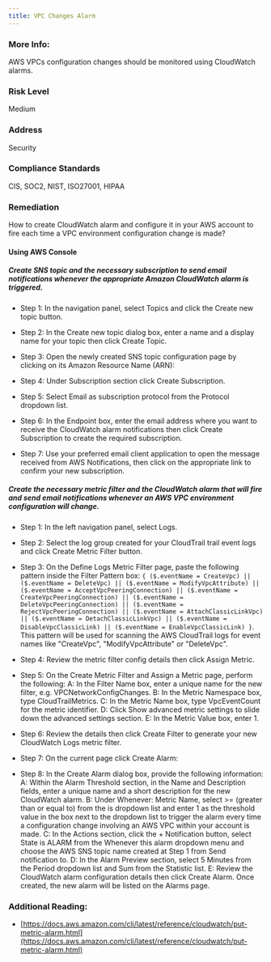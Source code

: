 ```yaml
---
title: VPC Changes Alarm
---
```


### More Info:

AWS VPCs configuration changes should be monitored using CloudWatch alarms.

### Risk Level

Medium

### Address

Security

### Compliance Standards

CIS, SOC2, NIST, ISO27001, HIPAA

### Remediation

How to create CloudWatch alarm and configure it in your AWS account to fire each time a VPC environment configuration change is made?

#### Using AWS Console

##### Create SNS topic and the necessary subscription to send email notifications whenever the appropriate Amazon CloudWatch alarm is triggered.

- Step 1: In the navigation panel, select Topics and click the Create new topic button.

- Step 2: In the Create new topic dialog box, enter a name and a display name for your topic then click Create Topic.

- Step 3: Open the newly created SNS topic configuration page by clicking on its Amazon Resource Name (ARN):
- Step 4: Under Subscription section click Create Subscription.

- Step 5: Select Email as subscription protocol from the Protocol dropdown list.

- Step 6: In the Endpoint box, enter the email address where you want to receive the CloudWatch alarm notifications then click Create Subscription to create the required subscription.

- Step 7: Use your preferred email client application to open the message received from AWS Notifications, then click on the appropriate link to confirm your new subscription.

##### Create the necessary metric filter and the CloudWatch alarm that will fire and send email notifications whenever an AWS VPC environment configuration will change.

- Step 1: In the left navigation panel, select Logs.

- Step 2: Select the log group created for your CloudTrail trail event logs and click Create Metric Filter button.

- Step 3: On the Define Logs Metric Filter page, paste the following pattern inside the Filter Pattern box:
  `{ ($.eventName = CreateVpc) || ($.eventName = DeleteVpc) || ($.eventName = ModifyVpcAttribute) || ($.eventName = AcceptVpcPeeringConnection) || ($.eventName = CreateVpcPeeringConnection) || ($.eventName = DeleteVpcPeeringConnection) || ($.eventName = RejectVpcPeeringConnection) || ($.eventName = AttachClassicLinkVpc) || ($.eventName = DetachClassicLinkVpc) || ($.eventName = DisableVpcClassicLink) || ($.eventName = EnableVpcClassicLink) }`.
  This pattern will be used for scanning the AWS CloudTrail logs for event names like "CreateVpc", "ModifyVpcAttribute" or "DeleteVpc".

- Step 4: Review the metric filter config details then click Assign Metric.

- Step 5: On the Create Metric Filter and Assign a Metric page, perform the following:
  A: In the Filter Name box, enter a unique name for the new filter, e.g. VPCNetworkConfigChanges.
  B: In the Metric Namespace box, type CloudTrailMetrics.
  C: In the Metric Name box, type VpcEventCount for the metric identifier.
  D: Click Show advanced metric settings to slide down the advanced settings section.
  E: In the Metric Value box, enter 1.

- Step 6: Review the details then click Create Filter to generate your new CloudWatch Logs metric filter.

- Step 7: On the current page click Create Alarm:
- Step 8: In the Create Alarm dialog box, provide the following information:
  A: Within the Alarm Threshold section, in the Name and Description fields, enter a unique name and a short description for the new CloudWatch alarm.
  B: Under Whenever: Metric Name, select >= (greater than or equal to) from the is dropdown list and enter 1 as the threshold value in the box next to the dropdown list to trigger the alarm every time a configuration change involving an AWS VPC within your account is made.
  C: In the Actions section, click the + Notification button, select State is ALARM from the Whenever this alarm dropdown menu and choose the AWS SNS topic name created at Step 1 from Send notification to.
  D: In the Alarm Preview section, select 5 Minutes from the Period dropdown list and Sum from the Statistic list.
  E: Review the CloudWatch alarm configuration details then click Create Alarm. Once created, the new alarm will be listed on the Alarms page.


### Additional Reading:

- [https://docs.aws.amazon.com/cli/latest/reference/cloudwatch/put-metric-alarm.html](https://docs.aws.amazon.com/cli/latest/reference/cloudwatch/put-metric-alarm.html)
